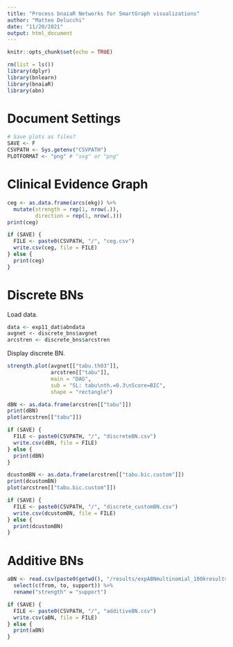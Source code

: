 ```yaml
---
title: "Process bnaiaR Networks for SmartGraph visualizations"
author: "Matteo Delucchi"
date: "11/20/2021"
output: html_document
---
```


```r
knitr::opts_chunk$set(echo = TRUE)
```

```r
rm(list = ls())
library(dplyr)
library(bnlearn)
library(bnaiaR)
library(abn)
```

# Document Settings
```r
# Save plots as files? 
SAVE <- F
CSVPATH <- Sys.getenv("CSVPATH")
PLOTFORMAT <- "png" # "svg" or "png"
```

# Clinical Evidence Graph

```r
ceg <- as.data.frame(arcs(ekg)) %>%
  mutate(strength = rep(1, nrow(.)),
         direction = rep(1, nrow(.)))
print(ceg)
```

```r
if (SAVE) {
  FILE <- paste0(CSVPATH, "/", "ceg.csv")
  write.csv(ceg, file = FILE)
} else {
  print(ceg)
}
```


# Discrete BNs

Load data.
```r
data <- exp11_dat$abndata
avgnet <- discrete_bns$avgnet
arcstren <- discrete_bns$arcstren
```

Display discrete BN.
```r
strength.plot(avgnet[["tabu.th03"]],
              arcstren[["tabu"]],
              main = "DAG",
              sub = "SL: tabu\nth.=0.3\nScore=BIC",
              shape = "rectangle")
```

```r
dBN <- as.data.frame(arcstren[["tabu"]]) 
print(dBN)
plot(arcstren[["tabu"]])
```

```r
if (SAVE) {
  FILE <- paste0(CSVPATH, "/", "discreteBN.csv")
  write.csv(dBN, file = FILE)
} else {
  print(dBN)
}
```

```r
dcustomBN <- as.data.frame(arcstren[["tabu.bic.custom"]]) 
print(dcustomBN)
plot(arcstren[["tabu.bic.custom"]])
```

```r
if (SAVE) {
  FILE <- paste0(CSVPATH, "/", "discrete_customBN.csv")
  write.csv(dcustomBN, file = FILE)
} else {
  print(dcustomBN)
}
```

# Additive BNs

```r
aBN <- read.csv(paste0(getwd(), "/results/expABNmultinomial_100kresults_table_mle.csv")) %>%
  select(c(from, to, support)) %>%
  rename("strength" = "support")
```

```r
if (SAVE) {
  FILE <- paste0(CSVPATH, "/", "additiveBN.csv")
  write.csv(aBN, file = FILE)
} else {
  print(aBN)
}
```
